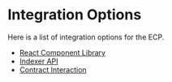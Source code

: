 # Integration Options

Here is a list of integration options for the ECP.

- [React Component Library](/integration-options/react-component-library)
- [Indexer API](/integration-options/indexer-api)
- [Contract Interaction](/integration-options/contract-interactions)
